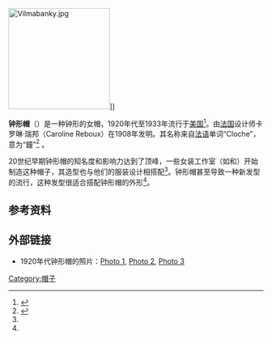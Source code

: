[[File:Vilmabanky.jpg|200px]]]]

'''钟形帽'''（{{lang-en|Cloche hat}}）是一种钟形的女帽，1920年代至1933年流行于[[美国|美国]]<ref name="vargas">{{cite journal|last=Vargas|first=Whitney|title=Head Start|work=Elle|date=September 2007|page=190}}</ref>。由[[法国|法国]]设计师卡罗琳·瑞邦（Caroline Reboux）在1908年发明。其名称来自[[法语|法语]]单词“Cloche”，意为“鐘”<ref name=Fairchild>{{Cite book |title=The Fairchild Dictionary of Fashion |last=Calasibetta |first=Charlotte Mankey |coauthors=Tortora, Phyllis |authorlink= |year=2010 |publisher=[[Fairchild_Publications|Fairchild Books]] |location=New York |isbn=978-1-56367-973-5 |page=245 |url=http://fairchildpub.files.wordpress.com/2009/08/fashion-dictionary-sample1.pdf |accessdate=19 June 2012 }}</ref> 。

20世纪早期钟形帽的知名度和影响力达到了顶峰，一些女装工作室（如{{Translink|en|Jeanne Lanvin|简奴·朗万|简奴·朗万}}和{{Translink|en|Edward Molyneux|爱德华·莫利纽克斯}}）开始制造这种帽子，其造型也与他们的服装设计相搭配<ref name="vargas" />。钟形帽甚至导致一种新发型的流行，这种发型很适合搭配钟形帽的外形<ref name="vargas" />。

== 参考资料 ==
{{reflist}}

== 外部链接 ==
* 1920年代钟形帽的照片：[http://digital.lib.uh.edu/u?/p15195coll17,336 Photo 1], [http://digital.lib.uh.edu/u?/p15195coll17,371 Photo 2], [http://digital.lib.uh.edu/u?/p15195coll17,370 Photo 3]
{{DEFAULTSORT:鐘形帽}}
[[Category:帽子|Category:帽子]]